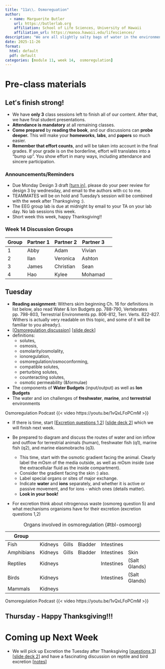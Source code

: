 ```yaml
---
title: "11a\\. Osmoreguation"
author:
  - name: Marguerite Butler  
    url: https://butlerlab.org
    affiliation: School of Life Sciences, University of Hawaii
    affiliation_url: https://manoa.hawaii.edu/lifesciences/
description: "We are all slightly salty bags of water in the environment"
date: 2025-11-26
format: 
  html: default 
  pdf: default
categories: [module 11, week 14,  osmoregulation]
---
```


# Pre-class materials 

::: callout-important
## Letʻs finish strong!

- We have __only 3__ class sessions left to finish all of our content. After that, we have final student presentations. 
- __Attendance is mandatory__ at all remaining classes. 
- __Come prepared__ by __reading the book__, and our discussions can __probe deeper.__ This will make your __homeworks__, __labs__, and __papers__ so much easier. 
- __Remember that effort counts__, and will be taken into account in the final grades. If your grade is on the borderline, effort will translates into a "bump up".  You show effort in many ways, including attendance and sincere participation. 
:::


### Announcements/Reminders

-  Due Monday Design 3 draft \[[turn in](../../projects/design3-turnin.qmd)\], please do your peer review for design 3 by wednesday, and email to the authors with cc to me.
-  TEAMMATES will be on hold and Tuesday's session will be combined with the week after Thanksgiving :). 
-  The EEG group lab is due at midnight by email to your TA on your lab day. No lab sessions this week.
-  Short week this week, happy Thanksgiving!!

### Week 14 Discussion Groups

| Group | Partner 1 | Partner 2 | Partner 3 |
|----|----|----|----|----|
|1| Abby|  Adam|  Vivian|
|2| Ilan|    Veronica|  Ashton|  
|3| James| Christian|   Sean|    
|4| Hao|    Kylee|  Mohamad|



## Tuesday 
- __Reading assignment:__ Withers skim beginning Ch. 16 for definitions in list below, also read Water & Ion Budgets pp. 788-790, Vertebrates pp. 798-803, Terrestrial Environments pp. 806-812, Terr. Verts. 822-827.  Withers is actually very readable on this topic, and some of it will be familiar to you already:).
- \[[Osmoregulation discussion](../../discussions/Discussion-Week11-osmoregulation.pdf)\] \[[slide deck](../../powerpoints/11.Osmoregulation.pdf)\] 
- definitions: 
    -   solutes, 
    -   osmosis, 
    -   osmolarity/osmolality, 
    -   ionoregulation, 
    -   osmoregulation/osmoconforming, 
    -   compatible solutes, 
    -   perturbing solutes, 
    -   counteracting solutes, 
    -   osmotic permeability (&formulae)
- The components of __Water Budgets__ (input/output) as well as __Ion Budgets__
- The water and ion challenges of __freshwater__, __marine__, and __terrestrial__ environments


Osmoregulation Podcast
{{< video https://youtu.be/1vQxLFoPCmM >}}


-  If there is time, start \[[Excretion questions 1,2](../../discussions/Discussion-Week11b-excretion.pdf)\] \[[slide deck 2](../../powerpoints/11b.Osmoregulation_SaltWater.pdf)\] which we will finish next week. 

- Be prepared to diagram and discuss the routes of water and ion inflow and outflow for terrestrial animals (human), freshwater fish (q1), marine fish (q2), and marine elasmobrachs (q3).
  + This time, start with the osmotic gradient facing the animal. Clearly label the mOsm of the media outside, as well as mOsm inside (use the extracellular fluid as the inside compartment).   
  + Consider the gradient facing the skin :) also. 
  + Label special organs or sites of major exchange.
  + Indicate __water__ and __ions__ separately, and whether it is active or passive movement, and for ions - which ones (details matter).
  + __Look in your book!__
- For excretion think about nitrogenous waste (osmoreg question 5) and what mechanisms organisms have for their excretion (excretion questions 1,2)

| Group | | |  | | |
| ----  | ----  |----  |----  |----  |----  |
| Fish | Kidneys | Gills | Bladder | Intestines | |
| Amphibians | Kidneys | Gills | Bladder | Intestines | Skin | 
| Reptiles | Kidneys | | | Intestines | (Salt Glands)| 
| Birds | Kidneys | | | Intestines | (Salt Glands) |
| Mammals | Kidneys |  |  | |  |

: Organs involved in osmoregulation {#tbl-osmoorg}


Osmoregulation Podcast
{{< video https://youtu.be/1vQxLFoPCmM >}}

## Thursday - Happy Thanksgiving!!!

# Coming up Next Week

- We will pick up Excretion the Tuesday after Thanksgiving \[[questions 3](../../discussions/Discussion-Week11b-excretion.pdf)\] \[[slide deck 2](../../powerpoints/11b.Osmoregulation_SaltWater.pdf)\] and have a fascinating discussion on reptile and bird excretion \[[notes](../../discussions/11c.Avian_Reptilian_Osmoregulation_Notes.pdf)\]



